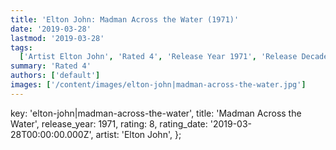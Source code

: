 ```yaml
---
title: 'Elton John: Madman Across the Water (1971)'
date: '2019-03-28'
lastmod: '2019-03-28'
tags:
  ['Artist Elton John', 'Rated 4', 'Release Year 1971', 'Release Decade 1970']
summary: 'Rated 4'
authors: ['default']
images: ['/content/images/elton-john|madman-across-the-water.jpg']
---
```


  key: 'elton-john|madman-across-the-water',
  title: 'Madman Across the Water',
  release_year: 1971,
  rating: 8,
  rating_date: '2019-03-28T00:00:00.000Z',
  artist: 'Elton John',
};

<MusicRating data={data} />
